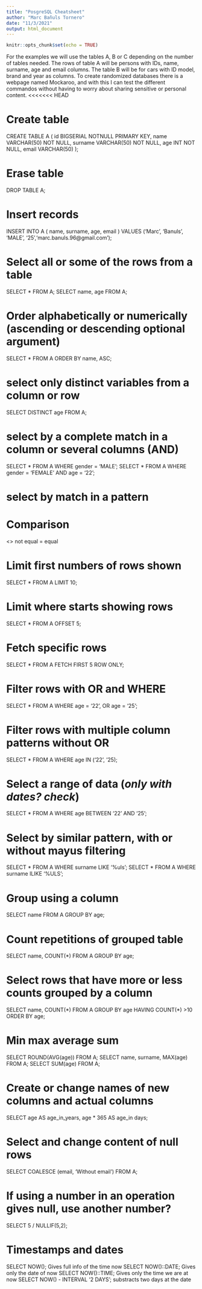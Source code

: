 ```yaml
---
title: "PosgreSQL Cheatsheet"
author: "Marc Bañuls Tornero"
date: "11/3/2021"
output: html_document
---
```


```r
knitr::opts_chunk$set(echo = TRUE)
```

For the examples we will use the tables A, B or C depending on the number of tables needed. The rows of table A will be persons with IDs, name, surname, age and email columns. The table B will be for cars with ID model, brand and year as columns. To create randomized databases there is a webpage named Mockaroo, and with this I can test the different commandos without having to worry about sharing sensitive or personal content.
<<<<<<< HEAD


# Create table
CREATE TABLE A (
id BIGSERIAL NOTNULL PRIMARY KEY,
name VARCHAR(50) NOT NULL,
surname VARCHAR(50) NOT NULL,
age INT NOT NULL,
email VARCHAR(50)
);

# Erase table
DROP TABLE A;

# Insert records
INSERT INTO A (
name,
surname,
age,
email
)
VALUES ('Marc', 'Banuls', 'MALE', '25','marc.banuls.96@gmail.com');


# Select all or some of the rows from a table
SELECT * FROM A;
SELECT name, age FROM A;

# Order alphabetically or numerically (ascending or descending optional argument)
SELECT * FROM A ORDER BY name, ASC;

# select only distinct variables from a column or row
SELECT DISTINCT age FROM A;

# select by a complete match in a column or several columns (AND)
SELECT * FROM A WHERE gender = 'MALE';
SELECT * FROM A WHERE gender = 'FEMALE' AND age = '22';

# select by match in a pattern

# Comparison
<> not equal
= equal

# Limit first numbers of rows shown
SELECT * FROM A LIMIT 10;

# Limit where starts showing rows
SELECT * FROM A OFFSET 5;

# Fetch specific rows
SELECT * FROM A FETCH FIRST 5 ROW ONLY;

# Filter rows with OR and WHERE
SELECT * FROM A WHERE age = '22', OR age = '25';

# Filter rows with multiple column patterns without OR
SELECT * FROM A WHERE age IN ('22', '25);

# Select a range of data (*only with dates? check*)
SELECT * FROM A WHERE age BETWEEN '22' AND '25';

# Select by similar pattern, with or without mayus filtering
SELECT * FROM A WHERE surname LIKE '%uls';
SELECT * FROM A WHERE surname ILIKE '%ULS';

# Group using a column
SELECT name FROM A GROUP BY age;

# Count repetitions of grouped table
SELECT name, COUNT(*) FROM A GROUP BY age;

# Select rows that have more or less counts grouped by a column
SELECT name, COUNT(\*) FROM A GROUP BY  age HAVING COUNT(\*) >10  ORDER BY age;

# Min max average sum
SELECT ROUND(AVG(age)) FROM A;
SELECT name, surname, MAX(age) FROM A;
SELECT SUM(age) FROM A;

# Create or change names of new columns and actual columns
SELECT age AS age_in_years, age * 365 AS age_in days;

# Select and change content of null rows
SELECT COALESCE (email, 'Without email') FROM A;

# If using a number in an operation gives null, use another number?
SELECT 5 / NULLIF(5,2);

# Timestamps and dates
SELECT NOW(); Gives full info of the time now
SELECT NOW()::DATE; Gives only the date of now
SELECT NOW()::TIME; Gives only the time we are at now
SELECT NOW() - INTERVAL '2 DAYS'; substracts two days at the date

#















































